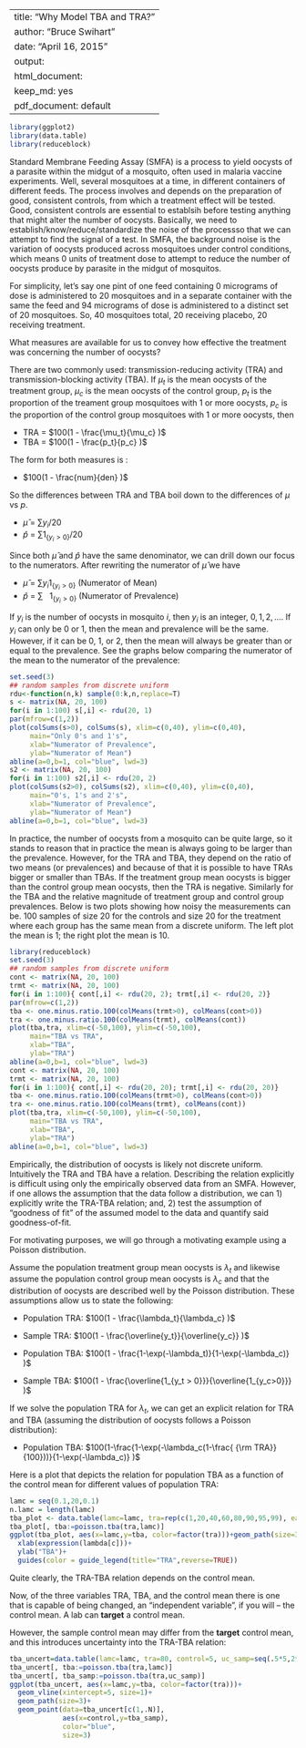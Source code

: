 
---
title: "Why Model TBA and TRA?"
author: "Bruce Swihart"
date: "April 16, 2015"
output:
  html_document:
    keep_md: yes
  pdf_document: default
---


```r
library(ggplot2)
library(data.table)
library(reduceblock)
```
Standard Membrane Feeding Assay (SMFA) is a process to yield oocysts of a parasite within the midgut of a mosquito, often used in malaria vaccine experiments.  Well, several mosquitoes at a time, in different containers of different feeds.  The process involves and depends on the preparation of good, consistent controls, from which a treatment effect will be tested.  Good, consistent controls are essential to establsih before testing anything that might alter the number of oocysts.  Basically, we need to establish/know/reduce/standardize the noise of the processso that we can attempt to find the signal of a test.  In SMFA, the background noise is the variation of oocysts produced across mosquitoes under control conditions, which means 0 units of treatment dose to attempt to reduce the number of oocysts produce by parasite in the midgut of mosquitos.

For simplicity, let's say one pint of one feed containing 0 micrograms of dose is administered to 20 mosquitoes and in a separate container with the same the feed and 94 micrograms of dose is administered to a distinct set of 20 mosquitoes. So, 40 mosquitoes total, 20 receiving placebo, 20 receiving treatment.

What measures are available for us to convey how effective the treatment was concerning the number of oocysts?

There are two commonly used:  transmission-reducing activity (TRA) and  transmission-blocking activity (TBA).  If $\mu_t$ is the mean oocysts of the treatment group, $\mu_c$ is the mean oocysts of the control group, $p_t$ is the proportion of the treament group mosquitoes with 1 or more oocysts, $p_c$ is the proportion of the control group mosquitoes with 1 or more oocysts, then

  * TRA = $100(1 - \frac{\mu_t}{\mu_c} )$
  * TBA = $100(1 - \frac{p_t}{p_c} )$

The form for both measures is :

  * $100(1 - \frac{num}{den} )$
  
So the differences between TRA and TBA boil down to the differences of $\mu$ vs $p$.  

  * $\hat{\mu}$ = $\sum y_i / 20$
  * $\hat{p}$   = $\sum 1_{\{y_i > 0\}} / 20$
  
Since both $\hat{\mu}$ and $\hat{p}$ have the same denominator, we can drill down our focus to the numerators.  After rewriting the numerator of $\hat{\mu}$ we have

  * $\hat{\mu}$ = $\sum y_i 1_{\{y_i > 0\}}$ (Numerator of Mean) 
  * $\hat{p}$   = $\sum ~~~1_{\{y_i > 0\}}$ (Numerator of Prevalence) 

  
If $y_i$ is the number of oocysts in mosquito $i$, then $y_i$ is an integer, $0, 1, 2, \dots$.  If $y_i$ can only be $0$ or $1$, then the mean and prevalence will be the same.  However, if it can be $0$, $1$, or $2$, then the mean will always be greater than or equal to the prevalence.  See the graphs below comparing the numerator of the mean to the numerator of the prevalence: 


```r
set.seed(3)
## random samples from discrete uniform
rdu<-function(n,k) sample(0:k,n,replace=T)
s <- matrix(NA, 20, 100)
for(i in 1:100) s[,i] <- rdu(20, 1)
par(mfrow=c(1,2))
plot(colSums(s>0), colSums(s), xlim=c(0,40), ylim=c(0,40),
     main="Only 0's and 1's",
     xlab="Numerator of Prevalence",
     ylab="Numerator of Mean")
abline(a=0,b=1, col="blue", lwd=3)
s2 <- matrix(NA, 20, 100)
for(i in 1:100) s2[,i] <- rdu(20, 2)
plot(colSums(s2>0), colSums(s2), xlim=c(0,40), ylim=c(0,40),
     main="0's, 1's and 2's",
     xlab="Numerator of Prevalence",
     ylab="Numerator of Mean")
abline(a=0,b=1, col="blue", lwd=3)
```

In practice, the number of oocysts from a mosquito can be quite large, so it stands to reason that in practice the mean is always going to be larger than the prevalence.  However, for the TRA and TBA, they depend on the ratio of two means (or prevalences) and because of that it is possible to have TRAs bigger or smaller than TBAs.  If the treatment group mean oocysts is bigger than the control group mean oocysts, then the TRA is negative.  Similarly for the TBA and the relative magnitude of treatment group and control group prevalences.  Below is two plots showing how noisy the measurements can be.  100 samples of size 20 for the controls and size 20 for the treatment where each group has the same mean from a discrete uniform.  The left plot the mean is 1; the right plot the mean is 10.


```r
library(reduceblock)
set.seed(3)
## random samples from discrete uniform
cont <- matrix(NA, 20, 100)
trmt <- matrix(NA, 20, 100)
for(i in 1:100){ cont[,i] <- rdu(20, 2); trmt[,i] <- rdu(20, 2)}  
par(mfrow=c(1,2))
tba <- one.minus.ratio.100(colMeans(trmt>0), colMeans(cont>0))
tra <- one.minus.ratio.100(colMeans(trmt), colMeans(cont))
plot(tba,tra, xlim=c(-50,100), ylim=c(-50,100),
     main="TBA vs TRA",
     xlab="TBA",
     ylab="TRA")
abline(a=0,b=1, col="blue", lwd=3)
cont <- matrix(NA, 20, 100)
trmt <- matrix(NA, 20, 100)
for(i in 1:100){ cont[,i] <- rdu(20, 20); trmt[,i] <- rdu(20, 20)}  
tba <- one.minus.ratio.100(colMeans(trmt>0), colMeans(cont>0))
tra <- one.minus.ratio.100(colMeans(trmt), colMeans(cont))
plot(tba,tra, xlim=c(-50,100), ylim=c(-50,100),
     main="TBA vs TRA",
     xlab="TBA",
     ylab="TRA")
abline(a=0,b=1, col="blue", lwd=3)
```


Empirically, the distribution of oocysts is likely not discrete uniform.  Intuitively the TRA and TBA have a relation.  Describing the relation explicitly is difficult using only the empirically observed data from an SMFA.  However, if one allows the assumption that the data follow a distribution, we can 1) explicitly write the TRA-TBA relation; and, 2) test the assumption of "goodness of fit" of the assumed model to the data and quantify said goodness-of-fit.


For motivating purposes, we will go through a motivating example using a Poisson distribution.  

Assume the population treatment group mean oocysts is $\lambda_t$ and likewise assume the population control group mean oocysts is $\lambda_c$ and that the distribution of oocysts are described well by the Poisson distribution.  These assumptions allow us to state the following:

  *  Population TRA: $100(1 - \frac{\lambda_t}{\lambda_c} )$
  *  Sample TRA:     $100(1 - \frac{\overline{y_t}}{\overline{y_c}} )$

  *  Population TBA: $100(1 - \frac{1-\exp(-\lambda_t)}{1-\exp(-\lambda_c)} )$
  *  Sample TBA:     $100(1 - \frac{\overline{1_{y_t > 0}}}{\overline{1_{y_c>0}}} )$


If we solve the population TRA for $\lambda_t$, we can get an explicit relation for TRA and TBA (assuming the distribution of oocysts follows a Poisson distribution):

*  Population TBA: $100(1-\frac{1-\exp(-\lambda_c(1-\frac{ {\rm TRA}}{100}))}{1-\exp(-\lambda_c)} )$

Here is a plot that depicts the relation for population TBA as a function of the control mean for different values of population TRA:

```r
lamc = seq(0.1,20,0.1)
n.lamc = length(lamc)
tba_plot <- data.table(lamc=lamc, tra=rep(c(1,20,40,60,80,90,95,99), each=n.lamc))
tba_plot[, tba:=poisson.tba(tra,lamc)]
ggplot(tba_plot, aes(x=lamc,y=tba, color=factor(tra)))+geom_path(size=3)+
  xlab(expression(lambda[c]))+
  ylab("TBA")+
  guides(color = guide_legend(title="TRA",reverse=TRUE))
```

Quite clearly, the TRA-TBA relation depends on the control mean.


Now, of the three variables TRA, TBA, and the control mean there is one that is capable of being changed, an "independent variable", if you will -- the control mean.  A lab can **target** a control mean.

However, the sample control mean may differ from the **target** control mean, and this introduces uncertainty into the TRA-TBA relation:

```r
tba_uncert=data.table(lamc=lamc, tra=80, control=5, uc_samp=seq(.5*5,2*5,length=n.lamc))
tba_uncert[, tba:=poisson.tba(tra,lamc)]
tba_uncert[, tba_samp:=poisson.tba(tra,uc_samp)]
ggplot(tba_uncert, aes(x=lamc,y=tba, color=factor(tra)))+
  geom_vline(xintercept=5, size=1)+
  geom_path(size=3)+
  geom_point(data=tba_uncert[c(1,.N)],
             aes(x=control,y=tba_samp), 
             color="blue", 
             size=3) 
```

